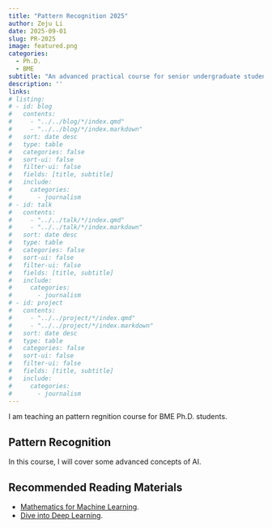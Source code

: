 ```yaml
---
title: "Pattern Recognition 2025"
author: Zeju Li
date: 2025-09-01
slug: PR-2025
image: featured.png
categories:
  - Ph.D.
  - BME
subtitle: "An advanced practical course for senior undergraduate students."
description: ''
links:
# listing: 
# - id: blog
#   contents: 
#     - "../../blog/*/index.qmd"
#     - "../../blog/*/index.markdown"
#   sort: date desc
#   type: table
#   categories: false
#   sort-ui: false
#   filter-ui: false
#   fields: [title, subtitle]
#   include:
#     categories:
#       - journalism
# - id: talk
#   contents: 
#     - "../../talk/*/index.qmd"
#     - "../../talk/*/index.markdown"
#   sort: date desc
#   type: table
#   categories: false
#   sort-ui: false
#   filter-ui: false
#   fields: [title, subtitle]
#   include:
#     categories:
#       - journalism
# - id: project
#   contents: 
#     - "../../project/*/index.qmd"
#     - "../../project/*/index.markdown"
#   sort: date desc
#   type: table
#   categories: false
#   sort-ui: false
#   filter-ui: false
#   fields: [title, subtitle]
#   include:
#     categories:
#       - journalism
---
```


I am teaching an pattern regnition course for BME Ph.D. students.

## Pattern Recognition

In this course, I will cover some advanced concepts of AI.

## Recommended Reading Materials

- [Mathematics for Machine Learning](https://mml-book.github.io/).
- [Dive into Deep Learning](https://d2l.ai/).